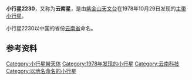 {{Infobox Planet  
| name = 2230 Yunnan
| image = 
| caption = 
| discovery=yes | physical_characteristics = yes | bgcolour=#FFFFC0
| discovery_ref = 
| discoverer = [[紫金山天文台|紫金山天文台]]
| discovery_site = [[南京|南京]]
| discovered =  1978年10月29日
| mp_name = 2230
| alt_names = 1978 UT1
| named_after = [[云南省|云南省]]
| mp_category=[[小行星带|主带]]
| orbit_ref = <ref>[http://ssd.jpl.nasa.gov/sbdb.cgi?sstr=2230+Yunnan JPL Small-Body Database 2230 Yunnan (1978 UT1)]</ref>
| epoch = 2011年8月27日
| semimajor=
| perihelion=2.6735294[[天文单位|AU]]
| aphelion= 2.8564639AU
| eccentricity = 0.0640423
| period = 1763.3621831[[日|地球日]] 
| inclination=2.56528[[角度|°]]
| asc_node=153.92624°
| arg_peri=256.97937°
| mean_anomaly=280.27342°
| avg_speed=
 | dimensions=
 | mass=
 | density=
 | surface_grav=
 | escape_velocity=
 | rotation=
 | spectral_type=
 | magnitude=12.3
 | abs_magnitude=
 | albedo=
 | single_temperature=
}}

'''小行星2230'''，又称为'''云南星'''，是由[[紫金山天文台|紫金山天文台]]在1978年10月29日发现的[[小行星带|主带]][[小行星|小行星]]。

小行星2230以中国的省份[[云南省|云南省]]命名。

== 参考资料 ==
{{Reflist}}

{{Minor Planet Number|(2229)[[小行星2229|小行星2229]]|(2231)[[小行星2231|小行星2231]]}}

[[Category:小行星带天体|Category:小行星带天体]]
[[Category:1978年发现的小行星|Category:1978年发现的小行星]]
[[Category:云南科技|Category:云南科技]]
[[Category:以地名命名的小行星|Category:以地名命名的小行星]]